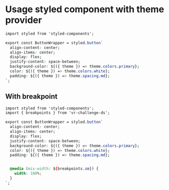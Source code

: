 
<Meta title="🚀 Get Started/Usage/Styled Components" />

# Usage styled component with theme provider

```css
import styled from 'styled-components';

export const ButtonWrapper = styled.button`
  align-content: center;
  align-items: center;
  display: flex;
  justify-content: space-between;
  background-color: ${({ theme }) => theme.colors.primary};
  color: ${({ theme }) => theme.colors.white};
  padding: ${({ theme }) => theme.spacing.md};
`;
```

## With breakpoint

```css
import styled from 'styled-components';
import { breakpoints } from 'vr-challenge-ds';

export const ButtonWrapper = styled.button`
  align-content: center;
  align-items: center;
  display: flex;
  justify-content: space-between;
  background-color: ${({ theme }) => theme.colors.primary};
  color: ${({ theme }) => theme.colors.white};
  padding: ${({ theme }) => theme.spacing.md};


  @media (mix-width: ${breakpoints.sm}) {
    width: 100%;
  }
`;
```
